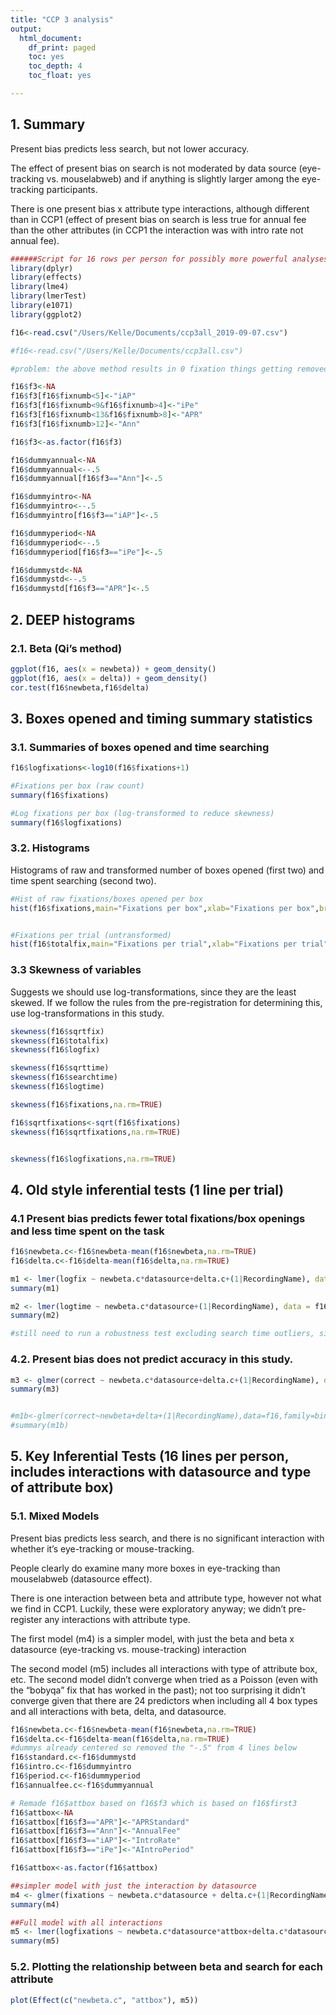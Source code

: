 ---
title: "CCP 3 analysis"
output:
  html_document:
    df_print: paged
    toc: yes
    toc_depth: 4
    toc_float: yes

---
## 1. Summary

Present bias predicts less search, but not lower accuracy.  

The effect of present bias on search is not moderated by data source (eye-tracking vs. mouselabweb) and if anything is slightly larger among the eye-tracking participants.  

There is one present bias x attribute type interactions, although different than in CCP1 (effect of present bias on search is less true for annual fee than the other attributes (in CCP1 the interaction was with intro rate not annual fee).


```{r message=FALSE, warning=FALSE, include=FALSE}
######Script for 16 rows per person for possibly more powerful analyses
library(dplyr)
library(effects)
library(lme4)
library(lmerTest)
library(e1071)
library(ggplot2)

f16<-read.csv("/Users/Kelle/Documents/ccp3all_2019-09-07.csv")

#f16<-read.csv("/Users/Kelle/Documents/ccp3all.csv")

#problem: the above method results in 0 fixation things getting removed; ideally we would have 16 lines per person (one for each box), including boxes that were looked at 0 times.

f16$f3<-NA
f16$f3[f16$fixnumb<5]<-"iAP"
f16$f3[f16$fixnumb<9&f16$fixnumb>4]<-"iPe"
f16$f3[f16$fixnumb<13&f16$fixnumb>8]<-"APR"
f16$f3[f16$fixnumb>12]<-"Ann"

f16$f3<-as.factor(f16$f3)

f16$dummyannual<-NA
f16$dummyannual<--.5
f16$dummyannual[f16$f3=="Ann"]<-.5

f16$dummyintro<-NA
f16$dummyintro<--.5
f16$dummyintro[f16$f3=="iAP"]<-.5

f16$dummyperiod<-NA
f16$dummyperiod<--.5
f16$dummyperiod[f16$f3=="iPe"]<-.5

f16$dummystd<-NA
f16$dummystd<--.5
f16$dummystd[f16$f3=="APR"]<-.5


```
## 2. DEEP histograms

### 2.1. Beta (Qi's method)
```{r warning=FALSE}
ggplot(f16, aes(x = newbeta)) + geom_density()
ggplot(f16, aes(x = delta)) + geom_density()
cor.test(f16$newbeta,f16$delta)
```


## 3. Boxes opened and timing summary statistics 

### 3.1. Summaries of boxes opened and time searching

```{r}
f16$logfixations<-log10(f16$fixations+1)

#Fixations per box (raw count)
summary(f16$fixations)

#Log fixations per box (log-transformed to reduce skewness)
summary(f16$logfixations)

```

### 3.2. Histograms 

Histograms of raw and transformed number of boxes opened (first two) and time spent searching (second two).  

```{r echo=FALSE}
#Hist of raw fixations/boxes opened per box
hist(f16$fixations,main="Fixations per box",xlab="Fixations per box",breaks=40,xlim=c(0,20))


#Fixations per trial (untransformed)
hist(f16$totalfix,main="Fixations per trial",xlab="Fixations per trial",breaks=50,xlim=c(0,120))
```

### 3.3 Skewness of variables

Suggests we should use log-transformations, since they are the least skewed. If we follow the rules from the pre-registration for determining this, use log-transformations in this study.

```{r echo=TRUE, message=FALSE}

skewness(f16$sqrtfix)
skewness(f16$totalfix)
skewness(f16$logfix)

skewness(f16$sqrttime)
skewness(f16$searchtime)
skewness(f16$logtime)

skewness(f16$fixations,na.rm=TRUE)

f16$sqrtfixations<-sqrt(f16$fixations)
skewness(f16$sqrtfixations,na.rm=TRUE)


skewness(f16$logfixations,na.rm=TRUE)

```

## 4. Old style inferential tests (1 line per trial)

### 4.1 Present bias predicts fewer total fixations/box openings and less time spent on the task

```{r}
f16$newbeta.c<-f16$newbeta-mean(f16$newbeta,na.rm=TRUE)
f16$delta.c<-f16$delta-mean(f16$delta,na.rm=TRUE) 

m1 <- lmer(logfix ~ newbeta.c*datasource+delta.c+(1|RecordingName), data = f16, control = lmerControl(optimizer = "bobyqa", optCtrl = list(maxfun = 2e5)))
summary(m1)

m2 <- lmer(logtime ~ newbeta.c*datasource+(1|RecordingName), data = f16, control = lmerControl(optimizer = "bobyqa", optCtrl = list(maxfun = 2e5)))
summary(m2)

#still need to run a robustness test excluding search time outliers, since there were a couple very extreme search times.
```


### 4.2. Present bias does not predict accuracy in this study.

   
```{r}
m3 <- glmer(correct ~ newbeta.c*datasource+delta.c+(1|RecordingName), data = f16, family=binomial,control = glmerControl(optimizer = "bobyqa", optCtrl = list(maxfun = 2e5)))
summary(m3)


#m1b<-glmer(correct~newbeta+delta+(1|RecordingName),data=f16,family=binomial)
#summary(m1b)
```


## 5. Key Inferential Tests (16 lines per person, includes interactions with datasource and type of attribute box)

### 5.1. Mixed Models

Present bias predicts less search, and there is no significant interaction with whether it's eye-tracking or mouse-tracking.

People clearly do examine many more boxes in eye-tracking than mouselabweb (datasource effect).

There is one interaction between beta and attribute type, however not what we find in CCP1. Luckily, these were exploratory anyway; we didn't pre-register any interactions with attribute type.

The first model (m4) is a simpler model, with just the beta and beta x datasource (eye-tracking vs. mouse-tracking) interaction

The second model (m5) includes all interactions with type of attribute box, etc. The second model didn't converge when tried as a Poisson (even with the "bobyqa" fix that has worked in the past); not too surprising it didn't converge given that there are 24 predictors when including all 4 box types and all interactions with beta, delta, and datasource.
 

```{r}
f16$newbeta.c<-f16$newbeta-mean(f16$newbeta,na.rm=TRUE)
f16$delta.c<-f16$delta-mean(f16$delta,na.rm=TRUE) 
#dummys already centered so removed the "-.5" from 4 lines below 
f16$standard.c<-f16$dummystd
f16$intro.c<-f16$dummyintro
f16$period.c<-f16$dummyperiod
f16$annualfee.c<-f16$dummyannual

# Remade f16$attbox based on f16$f3 which is based on f16$first3
f16$attbox<-NA
f16$attbox[f16$f3=="APR"]<-"APRStandard"
f16$attbox[f16$f3=="Ann"]<-"AnnualFee"
f16$attbox[f16$f3=="iAP"]<-"IntroRate"
f16$attbox[f16$f3=="iPe"]<-"AIntroPeriod"

f16$attbox<-as.factor(f16$attbox)

##simpler model with just the interaction by datasource
m4 <- glmer(fixations ~ newbeta.c*datasource + delta.c+(1|RecordingName), data = f16, family = poisson, control = glmerControl(optimizer = "bobyqa", optCtrl = list(maxfun = 2e5)))
summary(m4)

##Full model with all interactions
m5 <- lmer(logfixations ~ newbeta.c*datasource*attbox+delta.c*datasource*attbox+(1|RecordingName), data = f16, control = lmerControl(optimizer = "bobyqa", optCtrl = list(maxfun = 2e5)))
summary(m5)

```

### 5.2. Plotting the relationship between beta and search for each attribute 


```{r}
plot(Effect(c("newbeta.c", "attbox"), m5))
```

